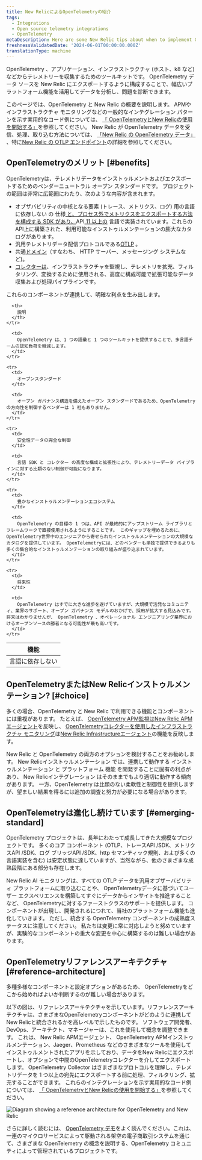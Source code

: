```yaml
---
title: New RelicによるOpenTelemetryの紹介
tags:
  - Integrations
  - Open source telemetry integrations
  - OpenTelemetry
metaDescription: Here are some New Relic tips about when to implement OpenTelemetry.
freshnessValidatedDate: '2024-06-01T00:00:00.000Z'
translationType: machine
---
```



OpenTelemetry 、アプリケーション、インフラストラクチャ (ホスト、k8 など) などからテレメトリーを収集するためのツールキットです。 OpenTelemetry データ ソースを New Relic にエクスポートするように構成することで、幅広いプラットフォーム機能を活用してデータを分析し、問題を診断できます。

このページでは、OpenTelemetry と New Relic の概要を説明します。 APMやインフラストラクチャ モニタリングなどの一般的なインテグレーション パターンを示す実用的なコード例については、 [「 OpenTelemetryとNew Relicの使用を開始する」](/docs/opentelemetry/get-started/opentelemetry-get-started-intro/)を参照してください。 New Relic が OpenTelemetry データを受信、処理、取り込む方法については、 [「New Relic の OpenTelemetry データ」](/docs/opentelemetry/best-practices/opentelemetry-data-overview/) 、特に[New Relic の OTLP エンドポイント](/docs/opentelemetry/best-practices/opentelemetry-otlp/)の詳細を参照してください。

## OpenTelemetryのメリット [#benefits]

OpenTelemetryは、テレメトリデータをインストゥルメントおよびエクスポートするためのベンダーニュートラル オープン スタンダードです。 プロジェクトの範囲は非常に広範囲にわたり、次のような内容が含まれます。

* オブザバビリティの中核となる要素 (トレース、メトリクス、ログ) 用の言語に依存しない の 仕様[ と、プロセス外でメトリクスをエクスポートする方法を構成する SDK があり、](https://opentelemetry.io/docs/specs/otel/)API[ 11 以上の](https://opentelemetry.io/docs/languages/) 言語で実装されています。これらのAPI上に構築された、利用可能なインストゥルメンテーションの膨大なカタログがあります。
* 汎用テレメトリデータ配信プロトコルである[OTLP](https://opentelemetry.io/docs/specs/otlp/) 。
* 共通[ドメイン](https://opentelemetry.io/docs/specs/semconv/)（すなわち、 HTTP サーバー、メッセージング システムなど)。
* [コレクターは](https://opentelemetry.io/docs/collector/)、インフラストラクチャを監視し、テレメトリを拡充、フィルタリング、変換するために使用される、高度に構成可能で拡張可能なデータ収集および処理パイプラインです。

これらのコンポーネントが連携して、明確な利点を生み出します。

<table>
  <thead>
    <tr>
      <th style={{ width: "200px" }}>
        機能
      </th>

      <th>
        説明
      </th>
    </tr>
  </thead>

  <tbody>
    <tr>
      <td>
        言語に依存しない
      </td>

      <td>
        OpenTelemetry は、1 つの語彙と 1 つのツールキットを提供することで、多言語チームの認知負荷を軽減します。
      </td>
    </tr>

    <tr>
      <td>
        オープンスタンダード
      </td>

      <td>
        オープン ガバナンス構造を備えたオープン スタンダードであるため、OpenTelemetry の方向性を制御するベンダーは 1 社もありません。
      </td>
    </tr>

    <tr>
      <td>
        安全性データの完全な制御
      </td>

      <td>
        言語 SDK と コレクター の高度な構成と拡張性により、テレメトリーデータ パイプラインに対する比類のない制御が可能になります。
      </td>
    </tr>

    <tr>
      <td>
        豊かなインストゥルメンテーションエコシステム
      </td>

      <td>
        OpenTelemetry の目標の 1 つは、API が最終的にアップストリーム ライブラリとフレームワークで直接使用されるようにすることです。 このギャップを埋めるために、 OpenTelemetry世界中のエンジニアから寄せられたインストゥルメンテーションの大規模なカタログを提供しています。 OpenTelemetryには、どのベンダーも単独で提供できるよりも多くの集合的なインストゥルメンテーションの取り組みが盛り込まれています。
      </td>
    </tr>

    <tr>
      <td>
        将来性
      </td>

      <td>
        OpenTelemetry はすでに大きな進歩を遂げていますが、大規模で活発なコミュニティ、業界のサポート、オープン ガバナンス モデルのおかげで、採用が拡大する見込みです。 将来はわかりませんが、 OpenTelemetry 、オペレーショナル エンジニアリング業界におけるオープンソースの勝者となる可能性が最も高いです。
      </td>
    </tr>
  </tbody>
</table>

## OpenTelemetryまたはNew Relicインストゥルメンテーション? [#choice]

多くの場合、OpenTelemetry と New Relic で利用できる機能とコンポーネントには重複があります。 たとえば、 [OpenTelemetry APM監視は](/docs/opentelemetry/get-started/apm-monitoring/opentelemetry-apm-intro/)[New Relic APMエージェント](/docs/apm/new-relic-apm/getting-started/introduction-apm/)を反映し、 [OpenTelemetryコレクターを使用したインフラストラクチャ モニタリング](/docs/opentelemetry/get-started/collector-infra-monitoring/opentelemetry-collector-infra-intro/)は[New Relic Infrastructureエージェント](/docs/infrastructure/infrastructure-monitoring/get-started/get-started-infrastructure-monitoring/)の機能を反映します。

New Relic と OpenTelemetry の両方のオプションを検討することをお勧めします。 New Relicインストゥルメンテーション では、連携して動作する インストゥルメンテーション と プラットフォーム 機能 を開発することに固有の利点があり、 New Relicインテグレーション はそのままでもより適切に動作する傾向があります。 一方、OpenTelemetry は比類のない柔軟性と制御性を提供しますが、望ましい結果を得るには追加の調査と努力が必要になる場合があります。

## OpenTelemetryは進化し続けています [#emerging-standard]

OpenTelemetry プロジェクトは、長年にわたって成長してきた大規模なプロジェクトです。 多くのコア コンポーネント (OTLP、トレースAPI /SDK、メトリクスAPI /SDK、ログ ブリッジAPI /SDK、http セマンティック規則、および多くの言語実装を含む) は安定状態に達していますが、当然ながら、他のさまざまな成熟段階にある部分も存在します。

New Relic AI モニタリングは、すべての OTLP データを汎用オブザーバビリティ プラットフォームに取り込むことや、 OpenTelemetryデータに基づいてユーザー エクスペリエンスを構築してすぐにデータからインサイトを推進することなど、 OpenTelemetryに対するファーストクラスのサポートを提供します。 コンポーネントが出現し、開発されるにつれて、当社のプラットフォーム機能も進化していきます。 ただし、統合する OpenTelemetry コンポーネントの成熟度ステータスに注意してください。 私たちは変更に常に対応しようと努めていますが、実験的なコンポーネントの重大な変更を中心に構築するのは難しい場合があります。

## OpenTelemetryリファレンスアーキテクチャ [#reference-architecture]

多種多様なコンポーネントと設定オプションがあるため、 OpenTelemetryをどこから始めればよいか判断するのが難しい場合があります。

以下の図は、リファレンスアーキテクチャを示しています。リファレンスアーキテクチャは、さまざまなOpenTelemetryコンポーネントがどのように連携してNew Relicと統合されるかを高レベルで示したものです。 ソフトウェア開発者、DevOps、アーキテクト、マネージャーは、これを使用して概念を調整できます。 これは、 New Relic APMエージェント、 OpenTelemetry APMインストゥルメンテーション、Jaeger、Prometheus などのさまざまなツールを使用してインストゥルメントされたアプリを示しており、データをNew Relicにエクスポートし、オプションで中間のOpenTelemetryコレクターを介してエクスポートします。 OpenTelemetry Collector はさまざまなプロトコルを理解し、テレメトリデータを 1 つ以上の宛先にエクスポートする前に処理、フィルタリング、拡充することができます。 これらのインテグレーションを示す実用的なコード例については、 [「 OpenTelemetryとNew Relicの使用を開始する」](/docs/opentelemetry/get-started/opentelemetry-get-started-intro/)を参照してください。

<img title="Diagram showing a reference architecture for OpenTelemetry and New Relic" alt="Diagram showing a reference architecture for OpenTelemetry and New Relic" src={moreintegrationsOtelRefArch} />

さらに詳しく読むには、 [OpenTelemetry デモ](https://opentelemetry.io/docs/demo/)をよく読んでください。これは、一連のマイクロサービスによって駆動される架空の電子商取引システムを通じて、さまざまな OpenTelemetry の概念を説明する、OpenTelemetry コミュニティによって管理されているプロジェクトです。